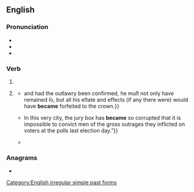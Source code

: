==English==

===Pronunciation===
* {{IPA|en|/bɪˈkeɪm/}}
* {{audio|en|en-us-became.ogg|Audio (US)}}
* {{rhymes|en|eɪm}}
{{hyphenation|en|be|came}}

===Verb===
{{head|en|verb form}}

# {{en-simple past of|become}}
# {{lb|en|colloquial|nonstandard}} {{past participle of|en|come|nocat=1}}
#* {{quote-book|en|year=1768|author=William Murray|publisher=Staples Steare|title=A ſhort examination into the conduct of Lord M--f--d through the affair of Mr. Wilkes|page=13|url=https://books.google.co.nz/books?id=NFVFAAAAYAAJ|passage={{...}}and had the outlawry been confirmed, he muſt not only have remained ſo, but all his eſtate and effects (if any there were) would have '''became''' forfeited to the crown.}}
#* {{quote-book|en|year=1896|author=William Temple Hornaday|publisher=Peter Paul Book Company|title=The Man who Became a Savage: A Story of Our Own Times|page=31|url=https://books.google.co.nz/books?id=NFVFAAAAYAAJ|passage={{...}} In this very city, the jury box has '''became''' so corrupted that it is impossible to convict men of the gross outrages they inflicted on voters at the polls last election day.”}}
#* {{quote-book|en|date=26 January 2007|author=Ruth M. J. Byrne|publisher={{w|MIT Press}}|title=The Rational Imagination: How People Create Alternatives to Reality|page=31|isbn=9780262261845|url=https://books.google.co.nz/books?id=JHDCzU6UzgEC|page=140|passage=Suppose you are given the semifactual assertion, "even if Nora had liked mathematics then she would have '''became''' a scientist" and then you find out that Nora did in fact become a scientist.}}

===Anagrams===
* {{anagrams|en|a=abceem|MacBee|Macbee}}

[[Category:English irregular simple past forms]]